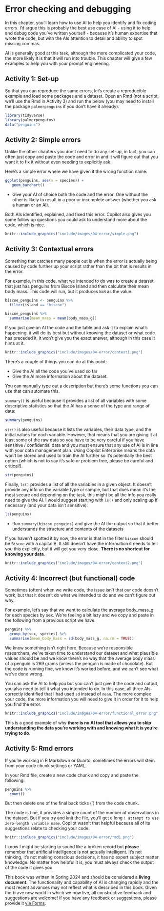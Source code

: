 
# Error checking and debugging

In this chapter, you'll learn how to use AI to help you identify and fix coding errors. I'd argue this is probably the best use case of AI - using it to help and debug code you've written yourself - because it's human expertise that wrote the code, but with the AIs attention to detail and ability to spot missing commas.

AI is generally good at this task, although the more complicated your code, the more likely it is that it will run into trouble. This chapter will give a few examples to help you with your prompt engineering.

## Activity 1: Set-up {#sec-setup-errors}

So that you can reproduce the same errors, let's create a reproducible example and load some packages and a dataset. Open an Rmd (not a script, we'll use the Rmd in Activity 3) and run the below (you may need to install the package `palmerpenguins` if you don't have it already).

```r
library(tidyverse)
library(palmerpenguins)
data("penguins")
```

## Activity 2: Simple errors {#sec-simple-errors}

Unlike the other chapters you don't need to do any set-up, in fact, you can often just copy and paste the code and error in and it will figure out that you want it to fix it without even needing to explicitly ask. 

Here's a simple error where we have given it the wrong function name:

```r
ggplot(penguins, aes(x = species)) +
   geom_barchart()
```

* Give your AI of choice both the code and the error. One without the other is likely to result in a poor or incomplete answer (whether you ask a human or an AI).

Both AIs identified, explained, and fixed this error. Copilot also gives you some follow up questions you could ask to understand more about the code, which is nice.

```r

knitr::include_graphics("include/images/04-error/simple.png")

```

## Activity 3: Contextual errors

Something that catches many people out is when the error is actually being caused by code further up your script rather than the bit that is results in the error.

For example, in this code, what we intended to do was to create a dataset that just has penguins from Biscoe Island and then calculate their mean body mass. This code will run, but it produces `NaN` as the value.

```r
biscoe_penguins <- penguins %>%
  filter(island == "biscoe")

biscoe_penguins %>%
  summarise(mean_mass = mean(body_mass_g))
```

If you just give an AI the code and the table and ask it to explain what's happening, it will do its best but without knowing the dataset or what code has preceded it, it won't give you the exact answer, although in this case it hints at it.

```r

knitr::include_graphics("include/images/04-error/context1.png")

```

There's a couple of things you can do at this point:

* Give the AI all the code you've used so far
* Give the AI more information about the dataset. 

You can manually type out a description but there's some functions you can use that can automate this.

`summary()` is useful because it provides a list of all variables with some descriptive statistics so that the AI has a sense of the type and range of data:

```r
summary(penguins)
```

`str()` is also useful because it lists the variables, their data type, and the initial values for each variable. However, that means that you are giving it at least some of the raw data so you have to be very careful if you have sensitive / confidential data and you must ensure that any use of AI is in line with your data management plan. Using Copilot Enterprise means the data won't be stored and used to train the AI further so it's potentially the best option (which is not to say it's safe or problem free, please be careful and critical!).

```r
str(penguins)
```

Finally, `ls()` provides a list of all the variables in a given object. It doesn't provide any info on the variable type or sample, but that does mean it's the most secure and depending on the task, this might be all the info you really need to give the AI. I would suggest starting with `ls()` and only scaling up if necessary (and your data isn't sensitive):

```r
ls(penguins)
```

* Run `summary(biscoe_penguins)` and give the AI the output so that it better understands the structure and contents of the datasets

If you haven't spotted it by now, the error is that in the filter `biscoe` should be `Biscoe` with a capital B. It still doesn't have the information it needs to tell you this explicitly, but it will get you very close. **There is no shortcut for knowing your data**.

```r

knitr::include_graphics("include/images/04-error/context2.png")

```

## Activity 4: Incorrect (but functional) code

Sometimes (often) when we write code, the issue isn't that our code doesn't work, but that it doesn't do what we intended to do and we can't figure out why. 

For example, let's say that we want to calculate the average body_mass_g for each species by sex. We're feeling a bit lazy and we copy and paste in the following from a previous script we have:

```r
penguins %>%
  group_by(sex, species) %>%
  summarise(mean_body_mass = sd(body_mass_g, na.rm = TRUE))

```

We know something isn't right here. Because we're responsible researchers, we've taken time to understand our dataset and what plausible values should be and we know there's no way that the average body mass of a penguin is 269 grams (unless the penguin is made of chocolate). But the code is running fine, we know it's worked before, and we can't see what we've done wrong.

You can ask the AI to help you but you can't just give it the code and output, you also need to tell it what you intended to do. In this case, all three AIs correctly identified that I had used `sd` instead of `mean`. The more complex your code, the more information you will need to give it in order for it to help you find the error. 

```r

knitr::include_graphics("include/images/04-error/functional_error.png")

```

This is a good example of why **there is no AI tool that allows you to skip understanding the data you're working with and knowing what it is you're trying to do**.

## Activity 5: Rmd errors

If you're working in R Markdown or Quarto, sometimes the errors will stem from your code chunk settings or YAML.

In your Rmd file, create a new code chunk and copy and paste the following:

```r
penguins %>%
  count()
```

But then delete one of the final back ticks (`) from the code chunk.

The code is fine, it provides a simple count of the number of observations in the dataset. But if you try and knit the file, you'll get a long `! attempt to use zero-length variable name`. Copilot wasn't that helpful because all of its suggestions relate to checking your code:

```r

knitr::include_graphics("include/images/04-error/rmd1.png")

```

::: {.callout-important}
I know I might be starting to sound like a broken record but **please** remember that artificial intelligence is not actually intelligent. It's not thinking, it's not making conscious decisions, it has no expert subject matter knowledge. No matter how helpful it is, you must always check the output of the code it gives you.
:::

::: {.callout-caution}
This book was written in Spring 2024 and should be considered a **living document**. The functionality and capability of AI is changing rapidly and the most recent advances may not reflect what is described in this book. Given the brave new world in which we now live, all constructive feedback and suggestions are welcome! If you have any feedback or suggestions, please provide it [via Forms](https://forms.office.com/Pages/ResponsePage.aspx?id=KVxybjp2UE-B8i4lTwEzyKAHhjrab3lLkx60RR1iKjNUM0VCMUUxUUFLMTdNM0JTS09PSDg2SFQ3US4u).
:::
